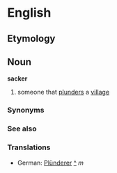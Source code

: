 =English=
==Etymology==
==Noun==
'''sacker'''

# someone that [[plunder|plunders]] a [[village]]

===Synonyms===

===See also===

===Translations===
*German: [[Plünderer]] [[:de:Plünderer|^]] ''m''